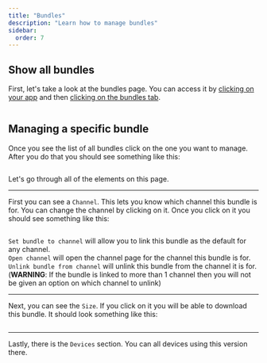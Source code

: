 ```yaml
---
title: "Bundles"
description: "Learn how to manage bundles"
sidebar:
  order: 7
---
```


## Show all bundles

First, let's take a look at the bundles page. You can access it by [clicking on your app](/docs/webapp/main-page) and then [clicking on the bundles tab](/docs/webapp/main-app-page).

<figure><img style="margin-left: auto; margin-right: auto" src="/bundles.png" alt="" /><figcaption></figcaption></figure>

## Managing a specific bundle

Once you see the list of all bundles click on the one you want to manage. After you do that you should see something like this:

<figure><img style="margin-left: auto; margin-right: auto" src="/bundle-info.png" alt="" /><figcaption></figcaption></figure>

Let's go through all of the elements on this page.

---

First you can see a `Channel`. This lets you know which channel this bundle is for. You can change the channel by clicking on it.
Once you click on it you should see something like this:

<figure><img style="margin-left: auto; margin-right: auto" src="/bundle-change.png" alt="" /><figcaption></figcaption></figure>

`Set bundle to channel` will allow you to link this bundle as the default for any channel.\
`Open channel` will open the channel page for the channel this bundle is for.\
`Unlink bundle from channel` will unlink this bundle from the channel it is for. 
(**WARNING**: If the bundle is linked to more than 1 channel then you will not be given an option on which channel to unlink)

---

Next, you can see the `Size`. If you click on it you will be able to download this bundle.
It should look something like this:
<figure><img style="margin-left: auto; margin-right: auto" src="/download-bundle.png" alt="" /><figcaption></figcaption></figure>

---

Lastly, there is the `Devices` section. You can all devices using this version there.
